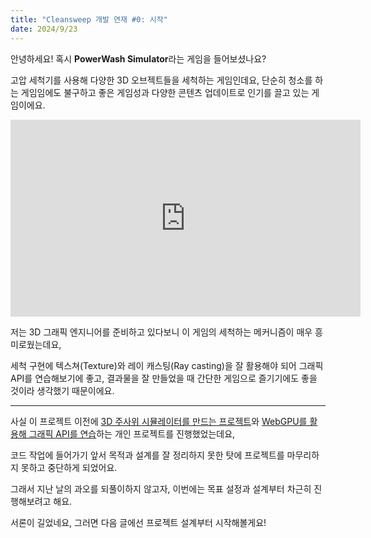 ```yaml
---
title: "Cleansweep 개발 연재 #0: 시작"
date: 2024/9/23
---
```


안녕하세요! 혹시 **PowerWash Simulator**라는 게임을 들어보셨나요?

고압 세척기를 사용해 다양한 3D 오브젝트들을 세척하는 게임인데요, 단순히 청소를 하는 게임임에도 불구하고 좋은 게임성과 다양한 콘텐츠 업데이트로 인기를 끌고 있는 게임이에요.

<iframe width="560" height="315" src="https://www.youtube.com/embed/k5G-2qTupCk?si=Rc-LhVfXXj0w9A_H" title="YouTube video player" frameborder="0" allow="accelerometer; autoplay; clipboard-write; encrypted-media; gyroscope; picture-in-picture; web-share" referrerpolicy="strict-origin-when-cross-origin" allowfullscreen></iframe>

저는 3D 그래픽 엔지니어를 준비하고 있다보니 이 게임의 세척하는 메커니즘이 매우 흥미로웠는데요,

세척 구현에 텍스쳐(Texture)와 레이 캐스팅(Ray casting)을 잘 활용해야 되어 그래픽 API를 연습해보기에 좋고, 결과물을 잘 만들었을 때 간단한 게임으로 즐기기에도 좋을 것이라 생각했기 때문이에요.

---

사실 이 프로젝트 이전에 [3D 주사위 시뮬레이터를 만드는 프로젝트](https://github.com/ColorOfLight/dice)와 [WebGPU를 활용해 그래픽 API를 연습](https://github.com/ColorOfLight/explainable-webgpu)하는 개인 프로젝트를 진행했었는데요,

코드 작업에 들어가기 앞서 목적과 설계를 잘 정리하지 못한 탓에 프로젝트를 마무리하지 못하고 중단하게 되었어요.

그래서 지난 날의 과오를 되풀이하지 않고자, 이번에는 목표 설정과 설계부터 차근히 진행해보려고 해요.


서론이 길었네요, 그러면 다음 글에선 프로젝트 설계부터 시작해볼게요!
